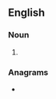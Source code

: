 ==English==

===Noun===
{{head|en|noun form}}

# {{plural of|TCR|lang=en}}

===Anagrams===
* {{anagrams|en|a=crst|CRTs|CTRs|RCTs|RTCs|ctrs}}